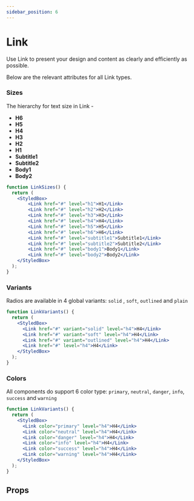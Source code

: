 ```yaml
---
sidebar_position: 6
---
```



# Link

Use Link to present your design and content as clearly and efficiently as possible.

Below are the relevant attributes for all Link types.

### Sizes

The hierarchy for text size in Link -

- **H6**
- **H5**
- **H4**
- **H3**
- **H2**
- **H1**
- **Subtitle1**
- **Subtitle2**
- **Body1**
- **Body2**

```jsx live
function LinkSizes() {
  return (
    <StyledBox>
        <Link href="#" level="h1">H1</Link>
        <Link href="#" level="h2">H2</Link>
        <Link href="#" level="h3">H3</Link>
        <Link href="#" level="h4">H4</Link>
        <Link href="#" level="h5">H5</Link>
        <Link href="#" level="h6">H6</Link>
        <Link href="#" level="subtitle1">Subtitle1</Link>
        <Link href="#" level="subtitle2">Subtitle2</Link>
        <Link href="#" level="body1">Body1</Link>
        <Link href="#" level="body2">Body2</Link>
    </StyledBox>
  );
}
```

### Variants

Radios are available in 4 global variants: `solid` , `soft`, `outlined` and `plain`

```jsx live
function LinkVariants() {
  return (
    <StyledBox>
      <Link href="#" variant="solid" level="h4">H4</Link>
      <Link href="#" variant="soft" level="h4">H4</Link>
      <Link href="#" variant="outlined" level="h4">H4</Link>
      <Link href="#" level="h4">H4</Link>
    </StyledBox>
  );
}
```

### Colors

All components do support 6 color type: `primary`, `neutral`, `danger`, `info`, `success` and `warning`

```jsx live
function LinkVariants() {
  return (
    <StyledBox>
      <Link color="primary" level="h4">H4</Link>
      <Link color="neutral" level="h4">H4</Link>
      <Link color="danger" level="h4">H4</Link>
      <Link color="info" level="h4">H4</Link>
      <Link color="success" level="h4">H4</Link>
      <Link color="warning" level="h4">H4</Link>
    </StyledBox>
  );
}
```

## Props

<PropsTable name="Link" />
